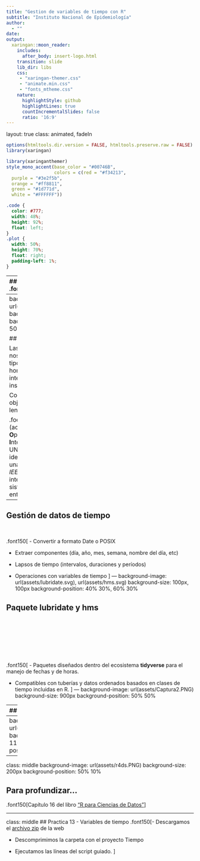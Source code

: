 ```yaml
---
title: "Gestion de variables de tiempo con R"
subtitle: "Instituto Nacional de Epidemiología"  
author: 
  - ""
date: 
output:
  xaringan::moon_reader:
    includes:
      after_body: insert-logo.html
    transition: slide
    lib_dir: libs
    css: 
     - "xaringan-themer.css"
     - "animate.min.css"
     - "fonts_mtheme.css"
    nature:
      highlightStyle: github
      highlightLines: true
      countIncrementalSlides: false
      ratio: '16:9'
---
```

layout: true
class: animated, fadeIn

```r
options(htmltools.dir.version = FALSE, htmltools.preserve.raw = FALSE)
library(xaringan)
```

```r
library(xaringanthemer)
style_mono_accent(base_color = "#00746B", 
                  colors = c(red = "#f34213",
  purple = "#3e2f5b",
  orange = "#ff8811",
  green = "#1d771d",
  white = "#FFFFFF"))
```

```css
.code {
  color: #777;
  width: 48%;
  height: 92%;
  float: left;
}
.plot {
  width: 50%;
  height: 70%;
  float: right;
  padding-left: 1%;
}
```

---
## Introducción
.font150[ 

- Las variables de tiempo pueden estar expresadas en diferentes unidades y formatos (fecha, hora, dia, mes, año, etc...)

- Las fechas y las horas son complicadas porque tienen que reconciliar dos *fenómenos físicos* (la rotación de la Tierra y su órbita alrededor del sol), con todo un conjunto de *fenómenos geopolíticos* que incluyen: formatos distintos (dd/mm/aaaa - mm/dd/aaaa), husos horarios y horarios de verano (en algunas ocasiones y países).

- Para pensar lo complejo del asunto contestemos estas preguntas:

 - ¿Todos los años tienen 365 días?
 - ¿Todos los días tienen 24 horas?
 - ¿Cada minuto tiene 60 segundos?

]
---
background-image: url(assets/Captura1.PNG)
background-size: 650px
background-position: 50% 65%

## Sistemas de fechas

Las variables de tiempo nos obliga a gestionar tipos de datos fecha y hora, así como también intervalos entre esos instantes.

Coexisten 2 clases de objetos básicos en el lenguaje R

.footnote[
**POSIX** (acrónimo de **P**ortable **O**perating **S**ystem **I**nterface, y **X** viene de UNIX como seña de identidad de la API) es una norma escrita por la *IEEE*, que define una interfaz estándar del sistema operativo y el entorno.
]
---
## Gestión de datos de tiempo
<br>

.font150[
- Convertir a formato Date o POSIX

- Extraer componentes (día, año, mes, semana, nombre del día, etc)

- Lapsos de tiempo (intervalos, duraciones y períodos)

- Operaciones con variables de tiempo
]
---
background-image: url(assets/lubridate.svg), url(assets/hms.svg)
background-size: 100px, 100px
background-position: 40% 30%, 60% 30%

## Paquete lubridate y hms

<br>
<br>
<br>
<br>
<br>
<br>

.font150[
- Paquetes diseñados dentro del ecosistema **tidyverse** para el manejo de fechas y de horas.

- Compatibles con tuberías y datos ordenados basados en clases de tiempo incluidas en R.
]
---
background-image: url(assets/Captura2.PNG)
background-size: 900px
background-position: 50% 50%

---
## Lapsos de tiempo

.font150[
Un año trópico dura 365 días 5 h 48 min 45,10 s (365,242189 días), por lo que se produce un desfasaje con respecto a nuestro año calendario.

Para realizar operaciones con fechas y date-times sorteando estas dificultades, **lubridate** ofrece tres tipos de lapsos:

- **Intervalos**: lapso de tiempo que ocurre entre dos instantes específicos.

- **Duraciones**: lapso de tiempo medidos en segundos exactos (máxima unidad temporal con una longitud consistente).

- **Períodos**: intervalo de tiempo en unidades "humanas" mayores que segundos (minutos, días, meses, etc)
]
---
background-image: url(assets/Captura3.PNG)
background-size: 1100px
background-position: 50% 50%
---
class: middle
background-image: url(assets/r4ds.PNG) 
background-size: 200px
background-position: 50% 10%

## Para profundizar...

.font150[Capítulo 16 del libro ["R para Ciencias de Datos"](https://es.r4ds.hadley.nz/16-datetimes.html)]

---
class:  middle
## Practica 13 - Variables de tiempo
.font150[- Descargamos el [archivo zip](https://drive.google.com/file/d/1RiEtVRGoY1h4UOgOOXGEqyzpYX4LgJUe/view?usp=sharing) de la web

- Descomprimimos la carpeta con el proyecto Tiempo

- Ejecutamos las líneas del script guiado.
]

